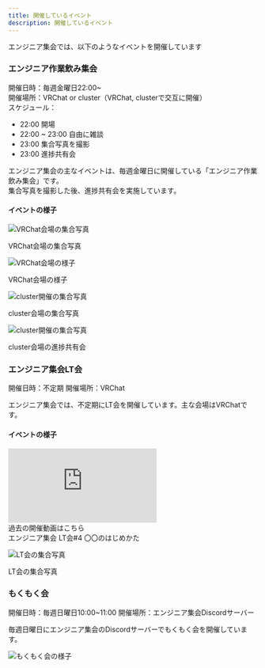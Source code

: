 ```yaml
---
title: 開催しているイベント
description: 開催しているイベント
---
```


エンジニア集会では、以下のようなイベントを開催しています

### エンジニア作業飲み集会

開催日時：毎週金曜日22:00~  
開催場所：VRChat or cluster（VRChat, clusterで交互に開催）  
スケジュール：
- 22:00 開場
- 22:00 ~ 23:00 自由に雑談
- 23:00 集合写真を撮影
- 23:00 進捗共有会

エンジニア集会の主なイベントは、毎週金曜日に開催している「エンジニア作業飲み集会」です。  
集合写真を撮影した後、進捗共有会を実施しています。


#### イベントの様子

![VRChat会場の集合写真](../../../assets/engineer_drinking_meetup_in_vrchat.png)
<div style={{ textAlign: 'center', marginTop: 0 }}>
  VRChat会場の集合写真
</div>


![VRChat会場の様子](../../../assets/engineer_drinking_meetup_in_vrchat_3.png)
<div style={{ textAlign: 'center', marginTop: 0 }}>
  VRChat会場の様子
</div>

![cluster開催の集合写真](../../../assets/engineer_drinking_meetup_in_cluster.png)
<div style={{ textAlign: 'center', marginTop: 0 }}>
  cluster会場の集合写真
</div>

![cluster開催の集合写真](../../../assets/engineer_drinking_meetup_in_cluster_2.png)
<div style={{ textAlign: 'center', marginTop: 0 }}>
  cluster会場の進捗共有会
</div>

### エンジニア集会LT会

開催日時：不定期
開催場所：VRChat

エンジニア集会では、不定期にLT会を開催しています。主な会場はVRChatです。

#### イベントの様子

<iframe style={{ width: "657px",  height: "369px"}} src="https://www.youtube.com/embed/prbLM8lg0Rg?si=pO3EDbAleS3Es5GA" title="YouTube video player" frameborder="0" allow="accelerometer; autoplay; clipboard-write; encrypted-media; gyroscope; picture-in-picture; web-share" allowfullscreen></iframe>
<div style={{ textAlign: 'center', marginTop: 0 }}>
  過去の開催動画はこちら
</div>
<div style={{ textAlign: 'center', marginTop: 0 }}>
  エンジニア集会 LT会#4 〇〇のはじめかた
</div>

![LT会の集合写真](../../../assets/engineer_lt.png)
<div style={{ textAlign: 'center', marginTop: 0 }}>
  LT会の集合写真
</div>

### もくもく会

開催日時：毎週日曜日10:00~11:00
開催場所：エンジニア集会Discordサーバー

毎週日曜日にエンジニア集会のDiscordサーバーでもくもく会を開催しています。

![もくもく会の様子](../../../assets/engineer_mokumoku.png)